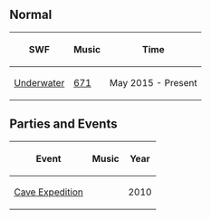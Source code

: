 {{CPW|Underwater|Debaixo d'Água}}

==Normal==
<center>
{|class="wikitable"
!SWF!!Music!!Time
|-
|[[media:RoomsUnderwater-May2015.swf|Underwater]]||[[Media:Music671.swf|671]]||May 2015 - Present
|}
</center>

==Parties and Events==
<center>
{|class="wikitable"
!Event
!Music
!Year
|-
|[http://archives.clubpenguinwiki.info/swf.cpcheats.info/rooms/2010/the_great_cave_expedition_january/party3.swf Cave Expedition]||{{n/a}}||2010
</center>
|}

{{Places}}
